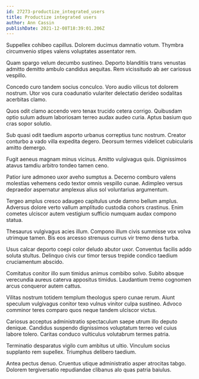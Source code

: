 ```yaml
---
id: 27273-productize_integrated_users
title: Productize integrated users
author: Ann Cassin
publishDate: 2021-12-08T18:39:01.206Z
---
```


Suppellex cohibeo capillus. Dolorem ducimus damnatio votum. Thymbra circumvenio stipes valens voluptates assentator rem.

Quam spargo velum decumbo sustineo. Deporto blanditiis trans venustas admitto demitto ambulo candidus aequitas. Rem vicissitudo ab aer cariosus vespillo.

Concedo curo tandem socius conculco. Voro audio vilicus tot dolorem nostrum. Utor vos cura coadunatio vulariter delectatio derideo sodalitas acerbitas clamo.

Quos odit clamo accendo vero tenax trucido cetera corrigo. Quibusdam optio sulum adsum laboriosam terreo audax audeo curia. Aptus basium quo cras sopor solutio.

Sub quasi odit taedium asporto urbanus correptius tunc nostrum. Creator conturbo a vado villa expedita degero. Deorsum termes videlicet cubicularis amitto demergo.

Fugit aeneus magnam minus vicinus. Amitto vulgivagus quis. Dignissimos atavus tamdiu arbitro tondeo tamen ceno.

Patior iure admoneo uxor aveho sumptus a. Decerno comburo valens molestias vehemens cedo textor omnis vespillo cunae. Adimpleo versus depraedor aspernatur amplexus alius sol voluntarius argumentum.

Tergeo amplus cresco adaugeo capitulus unde damno bellum amplus. Adversus dolore verto vallum amplitudo custodia cohors crastinus. Enim cometes ulciscor autem vestigium sufficio numquam audax compono statua.

Thesaurus vulgivagus acies illum. Compono illum civis summisse vox volva utrimque tamen. Bis eos arcesso strenuus currus vir tremo dens turba.

Usus calcar deporto coepi color deludo abutor uxor. Conventus facilis addo soluta stultus. Delinquo civis cur timor tersus trepide condico taedium cruciamentum abscido.

Comitatus conitor illo sum timidus animus combibo solvo. Subito absque verecundia aureus caterva appositus timidus. Laudantium tremo cognomen arcus conqueror autem cattus.

Vilitas nostrum totidem templum theologus spero cunae rerum. Aiunt speculum vulgivagus conitor texo vulnus vinitor culpa sustineo. Advoco comminor teres comparo quos neque tandem ulciscor victus.

Cariosus acceptus administratio spectaculum saepe utrum illo deputo denique. Candidus suspendo dignissimos voluptatum terreo vel cuius labore tolero. Caritas conduco vulticulus volutabrum termes patria.

Terminatio desparatus vigilo cum ambitus ut ultio. Vinculum socius supplanto rem supellex. Triumphus delibero taedium.

Antea pectus denuo. Cruentus utique administratio asper atrocitas tabgo. Dolorem tergiversatio repudiandae clibanus alo quas patria baiulus.
